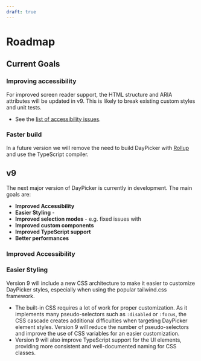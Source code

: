 ```yaml
---
draft: true
---
```


# Roadmap

## Current Goals

### Improving accessibility

For improved screen reader support, the HTML structure and ARIA attributes will be updated in v9. This is likely to break existing custom styles and unit tests.

- See the [list of accessibility issues](https://github.com/gpbl/react-day-picker/issues?q=is%3Aissue+is%3Aopen+sort%3Aupdated-desc+label%3Aaccessibility+milestone%3Av9.0.0).

### Faster build

In a future version we will remove the need to build DayPicker with [Rollup](https://rollupjs.org/) and use the TypeScript compiler.

## v9

The next major version of DayPicker is currently in development. The main goals are:

- **Improved Accessibility**
- **Easier Styling** -
- **Improved selection modes** - e.g. fixed issues with
- **Improved custom components**
- **Improved TypeScript support**
- **Better performances**

### Improved Accessibility

### Easier Styling

Version 9 will include a new CSS architecture to make it easier to customize DayPicker styles, especially when using the popular tailwind.css framework.

- The built-in CSS requires a lot of work for proper customization. As it implements many pseudo-selectors such as `:disabled` or `:focus`, the CSS cascade creates additional difficulties when targeting DayPicker element styles. Version 9 will reduce the number of pseudo-selectors and improve the use of CSS variables for an easier customization.
- Version 9 will also improve TypeScript support for the UI elements, providing more consistent and well-documented naming for CSS classes.
